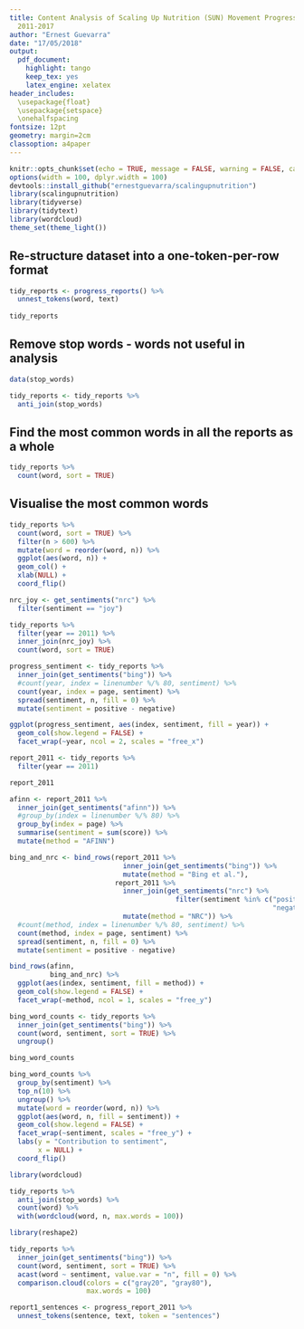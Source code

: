 ```yaml
---
title: Content Analysis of Scaling Up Nutrition (SUN) Movement Progress Reports from
  2011-2017
author: "Ernest Guevarra"
date: "17/05/2018"
output: 
  pdf_document:
    highlight: tango
    keep_tex: yes
    latex_engine: xelatex
header_includes: 
  \usepackage{float} 
  \usepackage{setspace} 
  \onehalfspacing
fontsize: 12pt
geometry: margin=2cm
classoption: a4paper
---
```


```r
knitr::opts_chunk$set(echo = TRUE, message = FALSE, warning = FALSE, cache = TRUE)
options(width = 100, dplyr.width = 100)
devtools::install_github("ernestguevarra/scalingupnutrition")
library(scalingupnutrition)
library(tidyverse)
library(tidytext)
library(wordcloud)
theme_set(theme_light())
```

## Re-structure dataset into a one-token-per-row format

```r
tidy_reports <- progress_reports() %>%
  unnest_tokens(word, text)
  
tidy_reports
```


## Remove stop words - words not useful in analysis

```r
data(stop_words)

tidy_reports <- tidy_reports %>%
  anti_join(stop_words)
```


## Find the most common words in all the reports as a whole

```r
tidy_reports %>%
  count(word, sort = TRUE)
```

## Visualise the most common words

```r
tidy_reports %>%
  count(word, sort = TRUE) %>%
  filter(n > 600) %>%
  mutate(word = reorder(word, n)) %>%
  ggplot(aes(word, n)) + 
  geom_col() + 
  xlab(NULL) + 
  coord_flip()
```

```r
nrc_joy <- get_sentiments("nrc") %>% 
  filter(sentiment == "joy")

tidy_reports %>%
  filter(year == 2011) %>%
  inner_join(nrc_joy) %>%
  count(word, sort = TRUE)
```

```r
progress_sentiment <- tidy_reports %>%
  inner_join(get_sentiments("bing")) %>%
  #count(year, index = linenumber %/% 80, sentiment) %>%
  count(year, index = page, sentiment) %>%
  spread(sentiment, n, fill = 0) %>%
  mutate(sentiment = positive - negative)
```

```r
ggplot(progress_sentiment, aes(index, sentiment, fill = year)) +
  geom_col(show.legend = FALSE) +
  facet_wrap(~year, ncol = 2, scales = "free_x")
```

```r
report_2011 <- tidy_reports %>% 
  filter(year == 2011)

report_2011
```

```r
afinn <- report_2011 %>% 
  inner_join(get_sentiments("afinn")) %>% 
  #group_by(index = linenumber %/% 80) %>%
  group_by(index = page) %>%
  summarise(sentiment = sum(score)) %>% 
  mutate(method = "AFINN")

bing_and_nrc <- bind_rows(report_2011 %>% 
                            inner_join(get_sentiments("bing")) %>%
                            mutate(method = "Bing et al."),
                          report_2011 %>% 
                            inner_join(get_sentiments("nrc") %>% 
                                         filter(sentiment %in% c("positive", 
                                                                 "negative"))) %>%
                            mutate(method = "NRC")) %>%
  #count(method, index = linenumber %/% 80, sentiment) %>%
  count(method, index = page, sentiment) %>%
  spread(sentiment, n, fill = 0) %>%
  mutate(sentiment = positive - negative)
```

```r
bind_rows(afinn, 
          bing_and_nrc) %>%
  ggplot(aes(index, sentiment, fill = method)) +
  geom_col(show.legend = FALSE) +
  facet_wrap(~method, ncol = 1, scales = "free_y")
```

```r
bing_word_counts <- tidy_reports %>%
  inner_join(get_sentiments("bing")) %>%
  count(word, sentiment, sort = TRUE) %>%
  ungroup()

bing_word_counts
```

```r
bing_word_counts %>%
  group_by(sentiment) %>%
  top_n(10) %>%
  ungroup() %>%
  mutate(word = reorder(word, n)) %>%
  ggplot(aes(word, n, fill = sentiment)) +
  geom_col(show.legend = FALSE) +
  facet_wrap(~sentiment, scales = "free_y") +
  labs(y = "Contribution to sentiment",
       x = NULL) +
  coord_flip()
```

```r
library(wordcloud)

tidy_reports %>%
  anti_join(stop_words) %>%
  count(word) %>%
  with(wordcloud(word, n, max.words = 100))
```

```r
library(reshape2)

tidy_reports %>%
  inner_join(get_sentiments("bing")) %>%
  count(word, sentiment, sort = TRUE) %>%
  acast(word ~ sentiment, value.var = "n", fill = 0) %>%
  comparison.cloud(colors = c("gray20", "gray80"),
                   max.words = 100)
```

```r
report1_sentences <- progress_report_2011 %>% 
  unnest_tokens(sentence, text, token = "sentences")
```